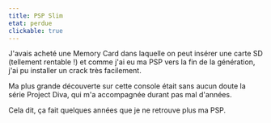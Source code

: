 ```yaml
---
title: PSP Slim
etat: perdue
clickable: true
---
```


J'avais acheté une Memory Card dans laquelle on peut insérer une carte SD (tellement rentable !) et comme j'ai eu ma PSP vers la fin de la génération, j'ai pu installer un crack très facilement.

Ma plus grande découverte sur cette console était sans aucun doute la série Project Diva, qui m'a accompagnée durant pas mal d'années.

Cela dit, ça fait quelques années que je ne retrouve plus ma PSP.
